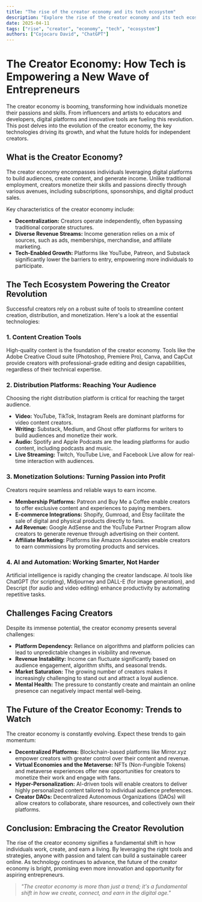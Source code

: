 ```yaml
---
title: "The rise of the creator economy and its tech ecosystem"
description: "Explore the rise of the creator economy and its tech ecosystem in this detailed guide, offering insights, strategies, and practical tips to enhance your understanding and application of the topic."
date: 2025-04-11
tags: ["rise", "creator", "economy", "tech", "ecosystem"]
authors: ["Cojocaru David", "ChatGPT"]
---
```


# The Creator Economy: How Tech is Empowering a New Wave of Entrepreneurs

The creator economy is booming, transforming how individuals monetize their passions and skills. From influencers and artists to educators and developers, digital platforms and innovative tools are fueling this revolution. This post delves into the evolution of the creator economy, the key technologies driving its growth, and what the future holds for independent creators.

## What is the Creator Economy?

The creator economy encompasses individuals leveraging digital platforms to build audiences, create content, and generate income. Unlike traditional employment, creators monetize their skills and passions directly through various avenues, including subscriptions, sponsorships, and digital product sales.

Key characteristics of the creator economy include:

*   **Decentralization:** Creators operate independently, often bypassing traditional corporate structures.
*   **Diverse Revenue Streams:** Income generation relies on a mix of sources, such as ads, memberships, merchandise, and affiliate marketing.
*   **Tech-Enabled Growth:** Platforms like YouTube, Patreon, and Substack significantly lower the barriers to entry, empowering more individuals to participate.

## The Tech Ecosystem Powering the Creator Revolution

Successful creators rely on a robust suite of tools to streamline content creation, distribution, and monetization. Here's a look at the essential technologies:

### 1. Content Creation Tools

High-quality content is the foundation of the creator economy. Tools like the Adobe Creative Cloud suite (Photoshop, Premiere Pro), Canva, and CapCut provide creators with professional-grade editing and design capabilities, regardless of their technical expertise.

### 2. Distribution Platforms: Reaching Your Audience

Choosing the right distribution platform is critical for reaching the target audience.

*   **Video:** YouTube, TikTok, Instagram Reels are dominant platforms for video content creators.
*   **Writing:** Substack, Medium, and Ghost offer platforms for writers to build audiences and monetize their work.
*   **Audio:** Spotify and Apple Podcasts are the leading platforms for audio content, including podcasts and music.
*   **Live Streaming:** Twitch, YouTube Live, and Facebook Live allow for real-time interaction with audiences.

### 3. Monetization Solutions: Turning Passion into Profit

Creators require seamless and reliable ways to earn income.

*   **Membership Platforms:** Patreon and Buy Me a Coffee enable creators to offer exclusive content and experiences to paying members.
*   **E-commerce Integrations:** Shopify, Gumroad, and Etsy facilitate the sale of digital and physical products directly to fans.
*   **Ad Revenue:** Google AdSense and the YouTube Partner Program allow creators to generate revenue through advertising on their content.
*   **Affiliate Marketing:** Platforms like Amazon Associates enable creators to earn commissions by promoting products and services.

### 4. AI and Automation: Working Smarter, Not Harder

Artificial intelligence is rapidly changing the creator landscape. AI tools like ChatGPT (for scripting), Midjourney and DALL-E (for image generation), and Descript (for audio and video editing) enhance productivity by automating repetitive tasks.

## Challenges Facing Creators

Despite its immense potential, the creator economy presents several challenges:

*   **Platform Dependency:** Reliance on algorithms and platform policies can lead to unpredictable changes in visibility and revenue.
*   **Revenue Instability:** Income can fluctuate significantly based on audience engagement, algorithm shifts, and seasonal trends.
*   **Market Saturation:** The growing number of creators makes it increasingly challenging to stand out and attract a loyal audience.
*   **Mental Health:** The pressure to constantly create and maintain an online presence can negatively impact mental well-being.

## The Future of the Creator Economy: Trends to Watch

The creator economy is constantly evolving. Expect these trends to gain momentum:

*   **Decentralized Platforms:** Blockchain-based platforms like Mirror.xyz empower creators with greater control over their content and revenue.
*   **Virtual Economies and the Metaverse:** NFTs (Non-Fungible Tokens) and metaverse experiences offer new opportunities for creators to monetize their work and engage with fans.
*   **Hyper-Personalization:** AI-driven tools will enable creators to deliver highly personalized content tailored to individual audience preferences.
*   **Creator DAOs:** Decentralized Autonomous Organizations (DAOs) will allow creators to collaborate, share resources, and collectively own their platforms.

## Conclusion: Embracing the Creator Revolution

The rise of the creator economy signifies a fundamental shift in how individuals work, create, and earn a living. By leveraging the right tools and strategies, anyone with passion and talent can build a sustainable career online. As technology continues to advance, the future of the creator economy is bright, promising even more innovation and opportunity for aspiring entrepreneurs.

> *"The creator economy is more than just a trend; it's a fundamental shift in how we create, connect, and earn in the digital age."*
